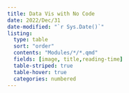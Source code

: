 ```yaml
---
title: Data Vis with No Code
date: 2022/Dec/31
date-modified: "`r Sys.Date()`"
listing: 
  type: table
  sort: "order"
  contents: "Modules/*/*.qmd"
  fields: [image, title,reading-time]
  table-striped: true
  table-hover: true
  categories: numbered
---
```

